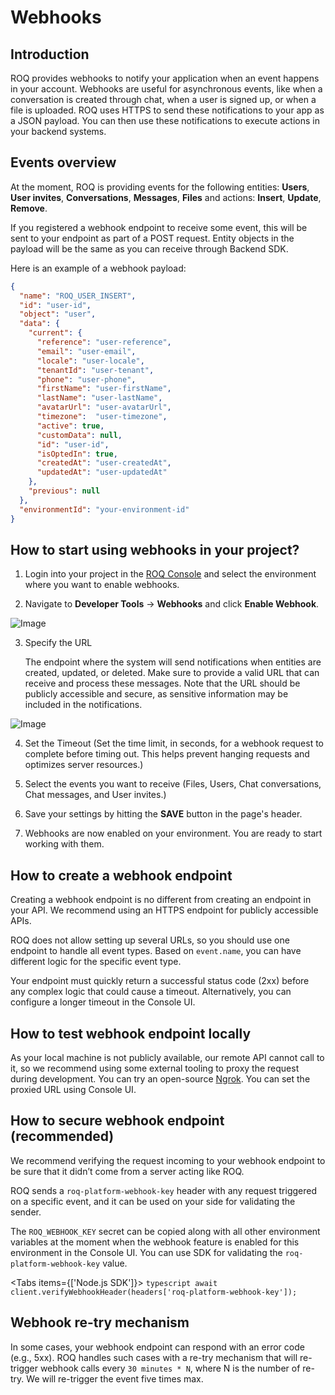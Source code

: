
# Webhooks

## Introduction

ROQ provides webhooks to notify your application when an event happens in your account. Webhooks are useful for asynchronous events, like when a conversation is created through chat, when a user is signed up, or when a file is uploaded. ROQ uses HTTPS to send these notifications to your app as a JSON payload. You can then use these notifications to execute actions in your backend systems.

## Events overview

At the moment, ROQ is providing events for the following entities: **Users**, **User invites**, **Conversations**, **Messages**, **Files** and actions: **Insert**, **Update**, **Remove**.

If you registered a webhook endpoint to receive some event, this will be sent to your endpoint as part of a POST request. Entity objects in the payload will be the same as you can receive through Backend SDK.

Here is an example of a webhook payload:

```json
{
  "name": "ROQ_USER_INSERT",
  "id": "user-id",
  "object": "user",
  "data": {
    "current": {
      "reference": "user-reference",
      "email": "user-email",
      "locale": "user-locale",
      "tenantId": "user-tenant",
      "phone": "user-phone",
      "firstName": "user-firstName",
      "lastName": "user-lastName",
      "avatarUrl": "user-avatarUrl",
      "timezone":  "user-timezone",
      "active": true,
      "customData": null,
      "id": "user-id",
      "isOptedIn": true,
      "createdAt": "user-createdAt",
      "updatedAt": "user-updatedAt"
    },
    "previous": null
  },
  "environmentId": "your-environment-id"
}
```

## How to start using webhooks in your project?

1. Login into your project in the [ROQ Console](https://console.roq.tech/) and select the environment where you want to enable webhooks.

2. Navigate to **Developer Tools** → **Webhooks** and click **Enable Webhook**.

![Image](/screenshots/2023-003-enable-webhook-console.png)

3. Specify the URL 

   The endpoint where the system will send notifications when entities are created, updated, or deleted. Make sure to provide a valid URL that can receive and process these messages. Note that the URL should be publicly accessible and secure, as sensitive information may be included in the notifications.

![Image](/screenshots/2023-003-enable-webhook-console-2.png)

4. Set the Timeout (Set the time limit, in seconds, for a webhook request to complete before timing out. This helps prevent hanging requests and optimizes server resources.)

5. Select the events you want to receive (Files, Users, Chat conversations, Chat messages, and User invites.)

6. Save your settings by hitting the **SAVE** button in the page's header.

7. Webhooks are now enabled on your environment. You are ready to start working with them.

## How to create a webhook endpoint

Creating a webhook endpoint is no different from creating an endpoint in your API. We recommend using an HTTPS endpoint for publicly accessible APIs.

ROQ does not allow setting up several URLs, so you should use one endpoint to handle all event types. Based on `event.name`, you can have different logic for the specific event type.

Your endpoint must quickly return a successful status code (2xx) before any complex logic that could cause a timeout.
Alternatively, you can configure a longer timeout in the Console UI.

## How to test webhook endpoint locally

As your local machine is not publicly available, our remote API cannot call to it, so we recommend using some external tooling to proxy the request during development. You can try an open-source [Ngrok](https://www.npmjs.com/package/ngrok).
You can set the proxied URL using Console UI.

## How to secure webhook endpoint (recommended)

We recommend verifying the request incoming to your webhook endpoint to be sure that it didn’t come from a server acting like ROQ.

ROQ sends a `roq-platform-webhook-key` header with any request triggered on a specific event, and it can be used on your side for validating the sender.

The `ROQ_WEBHOOK_KEY` secret can be copied along with all other environment variables at the moment when the webhook feature is enabled for this environment in the Console UI. You can use SDK for validating the `roq-platform-webhook-key` value.

<Tabs items={['Node.js SDK']}><Tab>
    ```typescript
    await client.verifyWebhookHeader(headers['roq-platform-webhook-key']);
    ```
</Tab></Tabs>

## Webhook re-try mechanism

In some cases, your webhook endpoint can respond with an error code (e.g., 5xx). ROQ handles such cases with a re-try mechanism that will re-trigger webhook calls every `30 minutes * N`, where N is the number of re-try. We will re-trigger the event five times max.